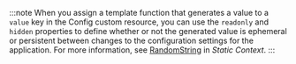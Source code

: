 :::note
When you assign a template function that generates a value to a `value` key in the Config custom resource, you can use the `readonly` and `hidden` properties to define whether or not the generated value is ephemeral or persistent between changes to the configuration settings for the application. For more information, see [RandomString](template-functions-static-context#randomstring) in _Static Context_.
:::